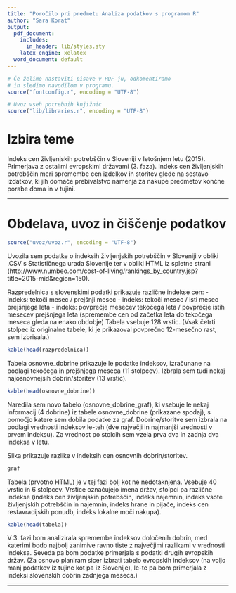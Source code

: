 ```yaml
---
title: "Poročilo pri predmetu Analiza podatkov s programom R"
author: "Sara Korat"
output:
  pdf_document:
    includes:
      in_header: lib/styles.sty
    latex_engine: xelatex
  word_document: default
---
```


```r
# Če želimo nastaviti pisave v PDF-ju, odkomentiramo
# in sledimo navodilom v programu.
source("fontconfig.r", encoding = "UTF-8")

# Uvoz vseh potrebnih knjižnic
source("lib/libraries.r", encoding = "UTF-8")
```

# Izbira teme

Indeks cen življenjskih potrebščin v Sloveniji v letošnjem letu (2015). Primerjava z ostalimi evropskimi državami (3. faza).
Indeks cen življenjskih potrebščin meri spremembe cen izdelkov in storitev glede na sestavo izdatkov, ki jih domače prebivalstvo namenja za nakupe predmetov končne porabe doma in v tujini.

***

# Obdelava, uvoz in čiščenje podatkov

```r
source("uvoz/uvoz.r", encoding = "UTF-8")
```


Uvozila sem podatke o indeksih življenjskih potrebščin v Sloveniji v obliki .CSV s Statističnega urada Slovenije ter v obliki HTML iz spletne strani
(http://www.numbeo.com/cost-of-living/rankings_by_country.jsp?title=2015-mid&region=150).


Razpredelnica s slovenskimi podatki prikazuje različne indekse cen:
- indeks: tekoči mesec / prejšnji mesec
- indeks: tekoči mesec / isti mesec prejšnjega leta
- indeks: povprečje mesecev tekočega leta / povprečje istih mesecev prejšnjega leta (spremembe cen od začetka leta do tekočega meseca gleda na enako obdobje)
Tabela vsebuje 128 vrstic.
(Vsak četrti stolpec iz originalne tabele, ki je prikazoval povprečno 12-mesečno rast, sem izbrisala.)


```r
kable(head(razpredelnica))
```


Tabela osnovne_dobrine prikazuje le podatke indeksov, izračunane na podlagi tekočega in prejšnjega meseca (11 stolpcev). Izbrala sem tudi nekaj najosnovnejših dobrin/storitev (13 vrstic).
 
```r
kable(head(osnovne_dobrine))
```

Naredila sem novo tabelo (osnovne_dobrine_graf), ki vsebuje le nekaj informacij (4 dobrine) iz tabele osnovne_dobrine (prikazane spodaj), s pomočjo katere sem dobila podatke za graf.  Dobrine/storitve sem izbrala na podlagi vrednosti indeksov le-teh (dve največji in najmanjši vrednosti v prvem indeksu). Za vrednost po stolcih sem vzela prva dva in zadnja dva indeksa v letu.


Slika \ref{fig:stolpicni_diagram} prikazuje razlike v indeksih cen osnovnih dobrin/storitev.

```r
graf
```


Tabela (prvotno HTML) je v tej fazi bolj kot ne nedotaknjena. Vsebuje 40 vrstic in 6 stolpcev. Vrstice označujejo imena držav, stolpci pa različne indekse (indeks cen življenjskih potrebščin, indeks najemnin, indeks vsote življenjskih potrebščin in najemnin, indeks hrane in pijače, indeks cen restavracijskih ponudb, indeks lokalne moči nakupa).

```r
kable(head(tabela))
```


V 3. fazi bom analizirala spremembe indeksov določenih dobrin, med katerimi bodo najbolj zanimive ravno tiste z največjimi razlikami v vrednosti indeksa. Seveda pa bom podatke primerjala s podatki drugih evropskih držav. (Za osnovo planiram sicer izbrati tabelo evropskih indeksov (na voljo manj podatkov iz tujine kot pa iz Slovenije), le-te pa bom primerjala z indeksi slovenskih dobrin zadnjega meseca.)

***

